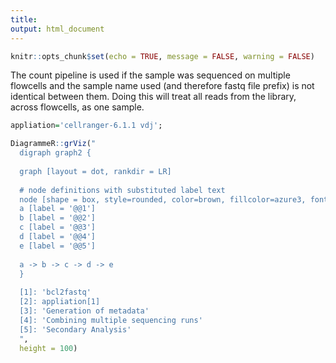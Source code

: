 ```yaml
---
title: 
output: html_document
---
```

 
```r
knitr::opts_chunk$set(echo = TRUE, message = FALSE, warning = FALSE)
```

The count pipeline is used if the sample was sequenced on multiple flowcells and the sample name used (and therefore fastq file prefix) is not identical between them. Doing this will treat all reads from the library, across flowcells, as one sample.

```r
appliation='cellranger-6.1.1 vdj';

DiagrammeR::grViz("
  digraph graph2 {
  
  graph [layout = dot, rankdir = LR]
  
  # node definitions with substituted label text
  node [shape = box, style=rounded, color=brown, fillcolor=azure3, fontsize=25]
  a [label = '@@1']
  b [label = '@@2']
  c [label = '@@3']
  d [label = '@@4']
  e [label = '@@5']
  
  a -> b -> c -> d -> e
  }
  
  [1]: 'bcl2fastq'
  [2]: appliation[1]
  [3]: 'Generation of metadata'
  [4]: 'Combining multiple sequencing runs'
  [5]: 'Secondary Analysis'
  ",
  height = 100)
```


